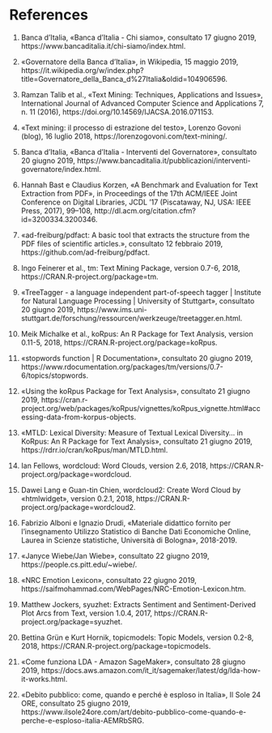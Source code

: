 # References {-}

(1) Banca d’Italia, «Banca d’Italia - Chi siamo», consultato 17 giugno 2019, https://www.bancaditalia.it/chi-siamo/index.html.

(2) «Governatore della Banca d’Italia», in Wikipedia, 15 maggio 2019, https://it.wikipedia.org/w/index.php?title=Governatore_della_Banca_d%27Italia&oldid=104906596.

(3) Ramzan Talib et al., «Text Mining: Techniques, Applications and Issues», International Journal of Advanced Computer Science and Applications 7, n. 11 (2016), https://doi.org/10.14569/IJACSA.2016.071153.

(4) «Text mining: il processo di estrazione del testo», Lorenzo Govoni (blog), 16 luglio 2018, https://lorenzogovoni.com/text-mining/.

(5) Banca d’Italia, «Banca d’Italia - Interventi del Governatore», consultato 20 giugno 2019, https://www.bancaditalia.it/pubblicazioni/interventi-governatore/index.html.

(6) Hannah Bast e Claudius Korzen, «A Benchmark and Evaluation for Text Extraction from PDF», in Proceedings of the 17th ACM/IEEE Joint Conference on Digital Libraries, JCDL ’17 (Piscataway, NJ, USA: IEEE Press, 2017), 99–108, http://dl.acm.org/citation.cfm?id=3200334.3200346.

(7) «ad-freiburg/pdfact: A basic tool that extracts the structure from the PDF files of scientific articles.», consultato 12 febbraio 2019, https://github.com/ad-freiburg/pdfact.

(8) Ingo Feinerer et al., tm: Text Mining Package, version 0.7-6, 2018, https://CRAN.R-project.org/package=tm.

(9) «TreeTagger - a language independent part-of-speech tagger | Institute for Natural Language Processing | University of Stuttgart», consultato 20 giugno 2019, https://www.ims.uni-stuttgart.de/forschung/ressourcen/werkzeuge/treetagger.en.html.

(10) Meik Michalke et al., koRpus: An R Package for Text Analysis, version 0.11-5, 2018, https://CRAN.R-project.org/package=koRpus.

(11) «stopwords function | R Documentation», consultato 20 giugno 2019, https://www.rdocumentation.org/packages/tm/versions/0.7-6/topics/stopwords.

(12) «Using the koRpus Package for Text Analysis», consultato 21 giugno 2019, https://cran.r-project.org/web/packages/koRpus/vignettes/koRpus_vignette.html#accessing-data-from-korpus-objects.

(13) «MTLD: Lexical Diversity: Measure of Textual Lexical Diversity... in KoRpus: An R Package for Text Analysis», consultato 21 giugno 2019, https://rdrr.io/cran/koRpus/man/MTLD.html.

(14) Ian Fellows, wordcloud: Word Clouds, version 2.6, 2018, https://CRAN.R-project.org/package=wordcloud.

(15) Dawei Lang e Guan-tin Chien, wordcloud2: Create Word Cloud by «htmlwidget», version 0.2.1, 2018, https://CRAN.R-project.org/package=wordcloud2.

(16) Fabrizio Alboni e Ignazio Drudi, «Materiale didattico fornito per l’insegnamento Utilizzo Statistico di Banche Dati Economiche Online, Laurea in Scienze statistiche, Università di Bologna», 2018-2019.

(17) «Janyce Wiebe/Jan Wiebe», consultato 22 giugno 2019, https://people.cs.pitt.edu/~wiebe/.

(18) «NRC Emotion Lexicon», consultato 22 giugno 2019, https://saifmohammad.com/WebPages/NRC-Emotion-Lexicon.htm.

(19) Matthew Jockers, syuzhet: Extracts Sentiment and Sentiment-Derived Plot Arcs from Text, version 1.0.4, 2017, https://CRAN.R-project.org/package=syuzhet.

(20) Bettina Grün e Kurt Hornik, topicmodels: Topic Models, version 0.2-8, 2018, https://CRAN.R-project.org/package=topicmodels.

(21) «Come funziona LDA - Amazon SageMaker», consultato 28 giugno 2019, https://docs.aws.amazon.com/it_it/sagemaker/latest/dg/lda-how-it-works.html.

(22) «Debito pubblico: come, quando e perché è esploso in Italia», Il Sole 24 ORE, consultato 25 giugno 2019, https://www.ilsole24ore.com/art/debito-pubblico-come-quando-e-perche-e-esploso-italia-AEMRbSRG.